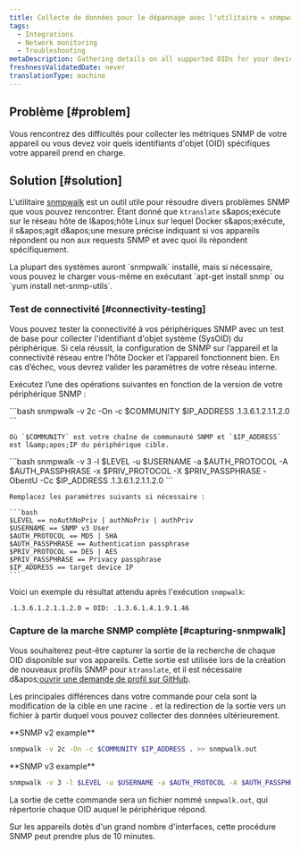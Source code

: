 ```yaml
---
title: Collecte de données pour le dépannage avec l'utilitaire « snmpwalk »
tags:
  - Integrations
  - Network monitoring
  - Troubleshooting
metaDescription: Gathering details on all supported OIDs for your device using the 'snmpwalk' utility.
freshnessValidatedDate: never
translationType: machine
---
```


## Problème [#problem]

Vous rencontrez des difficultés pour collecter les métriques SNMP de votre appareil ou vous devez voir quels identifiants d&apos;objet (OID) spécifiques votre appareil prend en charge.

## Solution [#solution]

L&apos;utilitaire [snmpwalk](https://helpmanual.io/help/snmpwalk/) est un outil utile pour résoudre divers problèmes SNMP que vous pouvez rencontrer. Étant donné que `ktranslate` s&amp;apos;exécute sur le réseau hôte de l&amp;apos;hôte Linux sur lequel Docker s&amp;apos;exécute, il s&amp;apos;agit d&amp;apos;une mesure précise indiquant si vos appareils répondent ou non aux requests SNMP et avec quoi ils répondent spécifiquement.

<Callout variant="tip">
  La plupart des systèmes auront `snmpwalk` installé, mais si nécessaire, vous pouvez le charger vous-même en exécutant `apt-get install snmp` ou `yum install net-snmp-utils`.
</Callout>

### Test de connectivité [#connectivity-testing]

Vous pouvez tester la connectivité à vos périphériques SNMP avec un test de base pour collecter l&apos;identifiant d&apos;objet système (SysOID) du périphérique. Si cela réussit, la configuration de SNMP sur l’appareil et la connectivité réseau entre l’hôte Docker et l’appareil fonctionnent bien. En cas d’échec, vous devrez valider les paramètres de votre réseau interne.

Exécutez l’une des opérations suivantes en fonction de la version de votre périphérique SNMP :

<CollapserGroup>
  <Collapser id="snmp-v2c-example" title="Exemple SNMP v2c">
    ```bash
    snmpwalk -v 2c -On -c $COMMUNITY $IP_ADDRESS .1.3.6.1.2.1.1.2.0
    ```

    Où `$COMMUNITY` est votre chaîne de communauté SNMP et `$IP_ADDRESS` est l&amp;apos;IP du périphérique cible.
  </Collapser>

  <Collapser id="snmp-v3-example" title="Exemple SNMP v3">
    ```bash
    snmpwalk -v 3 -l $LEVEL -u $USERNAME -a $AUTH_PROTOCOL -A $AUTH_PASSPHRASE -x $PRIV_PROTOCOL -X $PRIV_PASSPHRASE -ObentU -Cc $IP_ADDRESS .1.3.6.1.2.1.1.2.0
    ```

    Remplacez les paramètres suivants si nécessaire :

    ```bash
    $LEVEL == noAuthNoPriv | authNoPriv | authPriv
    $USERNAME == SNMP v3 User
    $AUTH_PROTOCOL == MD5 | SHA
    $AUTH_PASSPHRASE == Authentication passphrase
    $PRIV_PROTOCOL == DES | AES
    $PRIV_PASSPHRASE == Privacy passphrase
    $IP_ADDRESS == target device IP
    ```
  </Collapser>
</CollapserGroup>

Voici un exemple du résultat attendu après l&apos;exécution `snmpwalk`:

```bash
.1.3.6.1.2.1.1.2.0 = OID: .1.3.6.1.4.1.9.1.46
```

### Capture de la marche SNMP complète [#capturing-snmpwalk]

Vous souhaiterez peut-être capturer la sortie de la recherche de chaque OID disponible sur vos appareils. Cette sortie est utilisée lors de la création de nouveaux profils SNMP pour `ktranslate`, et il est nécessaire d&amp;apos;[ouvrir une demande de profil sur GitHub](https://github.com/kentik/snmp-profiles/issues/new/choose).

Les principales différences dans votre commande pour cela sont la modification de la cible en une racine `.` et la redirection de la sortie vers un fichier à partir duquel vous pouvez collecter des données ultérieurement.

<DNT>
  **SNMP v2 example**
</DNT>

```bash
snmpwalk -v 2c -On -c $COMMUNITY $IP_ADDRESS . >> snmpwalk.out
```

<DNT>
  **SNMP v3 example**
</DNT>

```bash
snmpwalk -v 3 -l $LEVEL -u $USERNAME -a $AUTH_PROTOCOL -A $AUTH_PASSPHRASE -x $PRIV_PROTOCOL -X $PRIV_PASSPHRASE -ObentU -Cc $IP_ADDRESS . >> snmpwalk.out
```

La sortie de cette commande sera un fichier nommé `snmpwalk.out`, qui répertorie chaque OID auquel le périphérique répond.

<Callout variant="tip">
  Sur les appareils dotés d&apos;un grand nombre d&apos;interfaces, cette procédure SNMP peut prendre plus de 10 minutes.
</Callout>